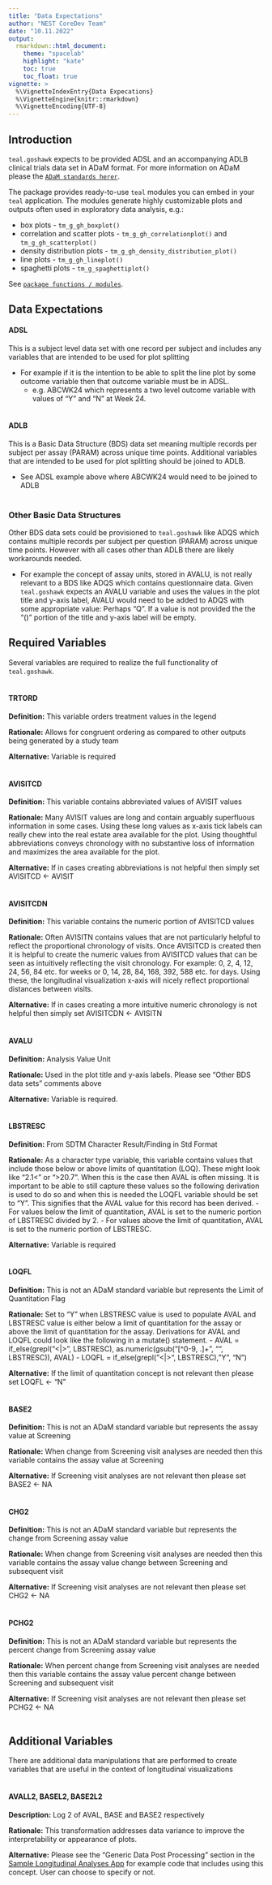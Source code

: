 ```yaml
---
title: "Data Expectations"
author: "NEST CoreDev Team"
date: "10.11.2022"
output:
  rmarkdown::html_document:
    theme: "spacelab"
    highlight: "kate"
    toc: true
    toc_float: true
vignette: >
  %\VignetteIndexEntry{Data Expecations}
  %\VignetteEngine{knitr::rmarkdown}
  %\VignetteEncoding{UTF-8}
---
```

## Introduction
`teal.goshawk` expects to be provided ADSL and an accompanying ADLB clinical trials data set in ADaM format. For more information
on ADaM please the [`ADaM standards herer`](https://www.cdisc.org/standards/foundational/adam).

The package provides ready-to-use `teal` modules you can embed in your `teal` application. The modules
generate highly customizable plots and outputs often used in exploratory data analysis, e.g.:

- box plots - `tm_g_gh_boxplot()`
- correlation and scatter plots - `tm_g_gh_correlationplot()` and `tm_g_gh_scatterplot()`
- density distribution plots - `tm_g_gh_density_distribution_plot()`
- line plots - `tm_g_gh_lineplot()`
- spaghetti plots - `tm_g_spaghettiplot()`

See [`package functions / modules`](https://insightsengineering.github.io/teal.goshawk/reference/index.html).

## Data Expectations

#### ADSL 
This is a subject level data set with one record per subject and includes any variables that are intended to be used for plot splitting

- For example if it is the intention to be able to split the line plot by some outcome variable then that outcome variable must be in ADSL.
  -  e.g. ABCWK24 which represents a two level outcome variable with values of "Y" and "N" at Week 24. 
<br><br>

#### ADLB
This is a Basic Data Structure (BDS) data set meaning multiple records per subject per assay (PARAM) across unique time points. Additional variables that are intended to be used for plot splitting should be joined to ADLB.

  - See ADSL example above where ABCWK24 would need to be joined to ADLB
<br><br>

### Other Basic Data Structures
Other BDS data sets could be provisioned to `teal.goshawk` like ADQS which contains multiple records per subject per question (PARAM) across unique time points. However with all cases other than ADLB there are likely workarounds needed.

  - For example the concept of assay units, stored in AVALU, is not really relevant to a BDS like ADQS which contains questionnaire data. Given `teal.goshawk` expects an AVALU variable and uses the values in the plot title and y-axis label, AVALU would need to be added to ADQS with some appropriate value: Perhaps "Q". If a value is not provided the the "()" portion of the title and y-axis label will be empty. 

## Required Variables
Several variables are required to realize the full functionality of `teal.goshawk`.
<br><br>

#### TRTORD
**Definition:** This variable orders treatment values in the legend

**Rationale:** Allows for congruent ordering as compared to other outputs being generated by a study team

**Alternative:** Variable is required
<br><br>

#### AVISITCD
**Definition:** This variable contains abbreviated values of AVISIT values

**Rationale:** Many AVISIT values are long and contain arguably superfluous information in some cases. Using these long values as x-axis tick labels can really chew into the real estate area available for the plot. Using thoughtful abbreviations conveys chronology with no substantive loss of information and maximizes the  area available for the plot.

**Alternative:** If in cases creating abbreviations is not helpful then simply set AVISITCD <- AVISIT
<br><br>

#### AVISITCDN
**Definition:** This variable contains the numeric portion of AVISITCD values

**Rationale:** Often AVISITN contains values that are not particularly helpful to reflect the proportional chronology of visits. Once AVISITCD is created then it is helpful to create the numeric values from AVISITCD values that can be seen as intuitively reflecting the visit chronology. For example: 0, 2, 4, 12, 24, 56, 84 etc. for weeks or 0, 14, 28, 84, 168, 392, 588 etc. for days. Using these, the longitudinal visualization x-axis will nicely reflect proportional distances between visits.

**Alternative:** If in cases creating a more intuitive numeric chronology is not helpful then simply set AVISITCDN <- AVISITN
<br><br>

#### AVALU
**Definition:** Analysis Value Unit

**Rationale:** Used in the plot title and y-axis labels. Please see "Other BDS data sets" comments above 

**Alternative:** Variable is required.
<br><br>

#### LBSTRESC
**Definition:** From SDTM Character Result/Finding in Std Format

**Rationale:** As a character type variable, this variable contains values that include those below or above limits of quantitation (LOQ). These might look like "2.1<" or ">20.7". When this is the case then AVAL is often missing. It is important to be able to still capture these values so the following derivation is used to do so and when this is needed the LOQFL variable should be set to "Y". This signifies that the AVAL value for this record has been derived.
    - For values below the limit of quantitation, AVAL is set to the numeric portion of LBSTRESC divided by 2.
    - For values above the limit of quantitation, AVAL is set to the numeric portion of LBSTRESC.

**Alternative:** Variable is required
<br><br>

#### LOQFL
**Definition:** This is not an ADaM standard variable but represents the Limit of Quantitation Flag

**Rationale:** Set to "Y" when LBSTRESC value is used to populate AVAL and LBSTRESC value is either below a limit of quantitation for the assay or above the limit of quantitation for the assay. Derivations for AVAL and LOQFL could look like the following in a mutate() statement.
- AVAL = if_else(grepl("<|>", LBSTRESC), as.numeric(gsub("[^0-9, .]+", "", LBSTRESC)), AVAL)
- LOQFL = if_else(grepl("<|>", LBSTRESC), "Y", "N")

**Alternative:** If the limit of quantitation concept is not relevant then please set LOQFL <- "N"
<br><br>

#### BASE2
**Definition:** This is not an ADaM standard variable but represents the assay value at Screening

**Rationale:** When change from Screening visit analyses are needed then this variable contains the assay value at Screening

**Alternative:** If Screening visit analyses are not relevant then please set BASE2 <- NA
<br><br>

#### CHG2
**Definition:** This is not an ADaM standard variable but represents the change from Screening assay value

**Rationale:** When change from Screening visit analyses are needed then this variable contains the assay value change between Screening and subsequent visit

**Alternative:** If Screening visit analyses are not relevant then please set CHG2 <- NA
<br><br>

#### PCHG2
**Definition:** This is not an ADaM standard variable but represents the percent change from Screening assay value

**Rationale:** When percent change from Screening visit analyses are needed then this variable contains the assay value percent change between Screening and subsequent visit

**Alternative:** If Screening visit analyses are not relevant then please set PCHG2 <- NA
<br><br>

## Additional Variables
There are additional data manipulations that are performed to create variables that are useful in the context of longitudinal visualizations
<br><br>

#### AVALL2, BASEL2, BASE2L2
**Description:** Log 2 of AVAL, BASE and BASE2 respectively

**Rationale:** This transformation addresses data variance to improve the interpretability or appearance of plots.

**Alternative:** Please see the "Generic Data Post Processing" section in the [Sample Longitudinal Analyses App]() for example code that includes using this concept. User can choose to specify or not.
